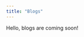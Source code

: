 ```yaml
---
title: "Blogs"
---
```


<link rel="stylesheet" href="styles.css" type="text/css">

  Hello, blogs are coming soon! 